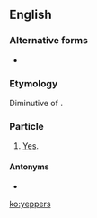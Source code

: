 ==English==

===Alternative forms===
* {{l|en|yuppers}}

===Etymology===
Diminutive of {{m|en|yep}}.

===Particle===
{{en-part}}

# {{lb|en|informal}} [[yes|Yes]].

====Antonyms====
* {{l|en|nopers}}

[[ko:yeppers]]